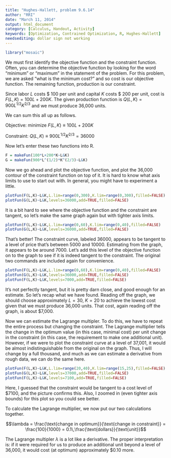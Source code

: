 ```yaml
---
title: "Hughes-Hallett, problem 9.6.14"
author: "RRI"
date: "March 11, 2014"
output: html_document 
category: [Calculus, Handout, Activity]
keywords: [Optimization, Contrained Optimization, R, Hughes-Hallett] 
needsediting: dollar sign not working
---
```


```r
library("mosaic")
```

We must first identify the objective function and the constraint function. Often, you can determine the objective function by looking for the word "minimum" or "maximum" in the statement of the problem. For this problem, we are asked "what is the minimum cost?" and so cost is our objective function. The remaining function, production is our constraint.

Since labor $L$ costs $ 100 per unit and capital $K$ costs $ 200 per unit, cost is $F(L,K)=100L+200K$. The given production function is $Q(L,K)=900L^{1/2}K^{2/3}$ and we must produce 36,000 units.

We can sum this all up as follows.

Objective: minimize $F(L,K) \equiv 100L+200K$

Constraint: $Q(L,K) \equiv 900L^{1/2}K^{2/3} = 36000$

Now let's enter these two functions into R.

```r
F = makeFun(100*L+200*K~L&K)
G = makeFun(900*L^(1/2)*K^(2/3)~L&K)
```

Now we go ahead and plot the objective function, and plot the 36,000 contour of the constraint function on top of it. It is hard to know what axis limits to use to start out with. In general, you might have to experiment a little.

```r
plotFun(F(L,K)~L&K,L.lim=range(0,300),K.lim=range(0,300),filled=FALSE)
plotFun(G(L,K)~L&K,levels=36000,add=TRUE,filled=FALSE)
```

It is a bit hard to see where the objective function and the constraint are tangent, so let's make the same graph again but with tighter axis limits.

```r
plotFun(F(L,K)~L&K,L.lim=range(0,60),K.lim=range(0,40),filled=FALSE)
plotFun(G(L,K)~L&K,levels=36000,add=TRUE,filled=FALSE)
```

That's better! The constraint curve, labeled 36000, appears to be tangent to a level of price that's between 5000 and 10000. Estimating from the graph, it appears to be around 7000. Let's add this level of the objective function on to the graph to see if it is indeed tangent to the constraint. The original two commands are included again for convenience.

```r
plotFun(F(L,K)~L&K,L.lim=range(0,60),K.lim=range(0,40),filled=FALSE)
plotFun(G(L,K)~L&K,levels=36000,add=TRUE,filled=FALSE)
plotFun(F(L,K)~L&K,levels=7000,add=TRUE,filled=FALSE)
```

It's not perfectly tangent, but it is pretty darn close, and good enough for an estimate. So let's recap what we have found. Reading off the graph, we should choose approximately $L=30$, $K=20$ to achieve the lowest cost given that we must produce 36,000 units. That cost, again reading off the graph, is about $7,000.

Now we can estimate the Lagrange multipler. To do this, we have to repeat the entire process but changing the constraint. The Lagrange multiplier tells the change in the optimum value (in this case, minimal cost) per unit change in the constraint (in this case, the requirement to make one additional unit). However, if we were to plot the constraint curve at a level of 37,001, it would be almost indistinguishable from the original on the graph. Thus, I will change by a full thousand, and much as we can estimate a derivative from rough data, we can do the same here.

```r
plotFun(F(L,K)~L&K,L.lim=range(20,40),K.lim=range(15,25),filled=FALSE)
plotFun(G(L,K)~L&K,levels=37000,add=TRUE,filled=FALSE)
plotFun(F(L,K)~L&K,levels=7100,add=TRUE,filled=FALSE)
```

Here, I guessed that the constraint would be tangent to a cost level of $7100, and the picture confirms this. Also, I zoomed in (even tighter axis bounds) for this plot so you could see better.

To calculate the Lagrange multiplier, we now put our two calculations together.

$$\lambda = \frac{\text{change in optimum}}{\text{change in constraint}} = \frac{100}{1000} = 0.1\,\frac{\text{dollars}}{\text{unit}}$$

The Lagrange multipler $\lambda$ is a lot like a derivative. The proper interpretation is: if it were required for us to produce an additional unit beyond a level of 36,000, it would cost (at optimum) approximately \$0.10 more.